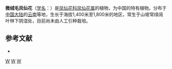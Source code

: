 {{Speciesbox 
| taxon = Impatiens tomentella
| authority = Hook. f.
}}

'''微绒毛凤仙花'''（[[学名|学名]]：{{lang|la|''Impatiens tomentella''}}）是[[凤仙花科|凤仙花科]][[凤仙花属|凤仙花属]]的植物，为中国的特有植物。分布于[[中国大陆|中国大陆]]的[[云南|云南]]等地，生长于海拔1,400米至1,800米的地区，常生于山坡常绿阔叶林下阴湿处，目前尚未由人工引种栽培。

== 参考文献 ==
<div class="references-small">
* {{cite web| url =http://www.bioinfo.cn/db05/KmzwSpecies.php?action=view&id=1959| title =微绒毛凤仙花| work =《中国高等植物数据库全库》| publisher =中国科学院微生物研究所| author =昆明植物研究所| accessdate =2009-02-22| deadurl =yes| archiveurl =https://web.archive.org/web/20160305055011/http://www.bioinfo.cn/db05/KmzwSpecies.php?action=view&id=1959| archivedate =2016-03-05}}
</div>
{{Taxonbar|from=Q11071430}}

[[Category:凤仙花属|W]]
[[Category:中國特有植物|W]]
[[Category:云南植物|W]]